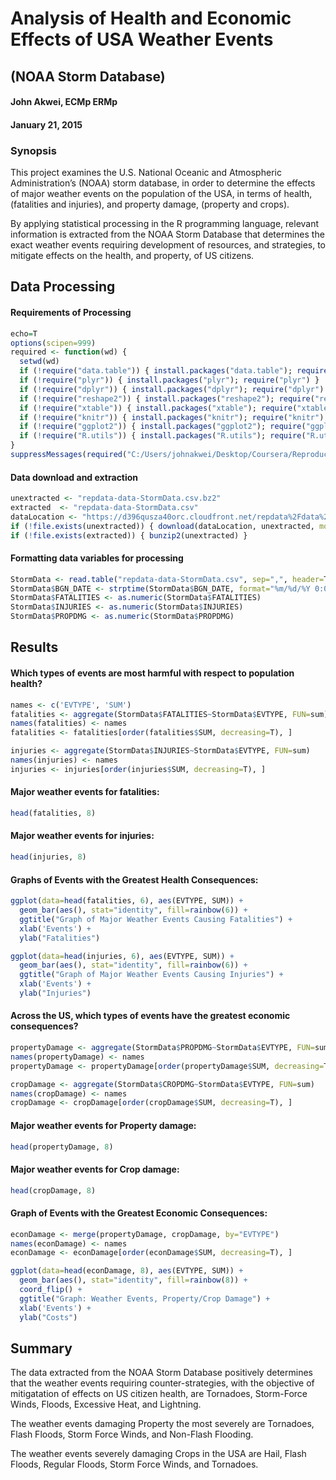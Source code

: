 # Analysis of Health and Economic Effects of USA Weather Events  
## (NOAA Storm Database)  


#### John Akwei, ECMp ERMp  
#### January 21, 2015  

### Synopsis  

This project examines the U.S. National Oceanic and Atmospheric
Administration's (NOAA) storm database, in order to determine the
effects of major weather events on the population of the USA, in terms of
health, (fatalities and injuries), and property damage, (property and crops).  

By applying statistical processing in the R programming language, relevant
information is extracted from the NOAA Storm Database that determines the
exact weather events requiring development of resources, and strategies,
to mitigate effects on the health, and property, of US citizens.
  
## Data Processing  

#### Requirements of Processing  
```r
echo=T
options(scipen=999)
required <- function(wd) {
  setwd(wd)
  if (!require("data.table")) { install.packages("data.table"); require("data.table") }
  if (!require("plyr")) { install.packages("plyr"); require("plyr") }
  if (!require("dplyr")) { install.packages("dplyr"); require("dplyr") }
  if (!require("reshape2")) { install.packages("reshape2"); require("reshape2") }
  if (!require("xtable")) { install.packages("xtable"); require("xtable") }
  if (!require("knitr")) { install.packages("knitr"); require("knitr") }
  if (!require("ggplot2")) { install.packages("ggplot2"); require("ggplot2") }
  if (!require("R.utils")) { install.packages("R.utils"); require("R.utils") }
}
suppressMessages(required("C:/Users/johnakwei/Desktop/Coursera/ReproducibleResearch/Week3/RepData_PeerAssessment2"))
```

#### Data download and extraction  
```r
unextracted <- "repdata-data-StormData.csv.bz2"
extracted  <- "repdata-data-StormData.csv"
dataLocation <- "https://d396qusza40orc.cloudfront.net/repdata%2Fdata%2FStormData.csv.bz2"
if (!file.exists(unextracted)) { download(dataLocation, unextracted, mode="wb") }
if (!file.exists(extracted)) { bunzip2(unextracted) }
```

#### Formatting data variables for processing  
```r
StormData <- read.table("repdata-data-StormData.csv", sep=",", header=T)
StormData$BGN_DATE <- strptime(StormData$BGN_DATE, format="%m/%d/%Y 0:00:00")
StormData$FATALITIES <- as.numeric(StormData$FATALITIES)
StormData$INJURIES <- as.numeric(StormData$INJURIES)
StormData$PROPDMG <- as.numeric(StormData$PROPDMG)
```

## Results  

#### Which types of events are most harmful with respect to population health?  
```r
names <- c('EVTYPE', 'SUM')
fatalities <- aggregate(StormData$FATALITIES~StormData$EVTYPE, FUN=sum)
names(fatalities) <- names
fatalities <- fatalities[order(fatalities$SUM, decreasing=T), ]

injuries <- aggregate(StormData$INJURIES~StormData$EVTYPE, FUN=sum)
names(injuries) <- names
injuries <- injuries[order(injuries$SUM, decreasing=T), ]
```

#### Major weather events for fatalities:  
```r
head(fatalities, 8)
```

#### Major weather events for injuries:  
```r
head(injuries, 8)
```

#### Graphs of Events with the Greatest Health Consequences:  
```r
ggplot(data=head(fatalities, 6), aes(EVTYPE, SUM)) +
  geom_bar(aes(), stat="identity", fill=rainbow(6)) +
  ggtitle("Graph of Major Weather Events Causing Fatalities") +
  xlab('Events') +
  ylab("Fatalities")

ggplot(data=head(injuries, 6), aes(EVTYPE, SUM)) +
  geom_bar(aes(), stat="identity", fill=rainbow(6)) +
  ggtitle("Graph of Major Weather Events Causing Injuries") +
  xlab('Events') +
  ylab("Injuries")
```

#### Across the US, which types of events have the greatest economic consequences?  
```r
propertyDamage <- aggregate(StormData$PROPDMG~StormData$EVTYPE, FUN=sum)
names(propertyDamage) <- names
propertyDamage <- propertyDamage[order(propertyDamage$SUM, decreasing=T), ]

cropDamage <- aggregate(StormData$CROPDMG~StormData$EVTYPE, FUN=sum)
names(cropDamage) <- names
cropDamage <- cropDamage[order(cropDamage$SUM, decreasing=T), ]
```

#### Major weather events for Property damage:  
```r
head(propertyDamage, 8)
```
#### Major weather events for Crop damage:  
```r
head(cropDamage, 8)
```

#### Graph of Events with the Greatest Economic Consequences:  
```r
econDamage <- merge(propertyDamage, cropDamage, by="EVTYPE")
names(econDamage) <- names
econDamage <- econDamage[order(econDamage$SUM, decreasing=T), ]

ggplot(data=head(econDamage, 8), aes(EVTYPE, SUM)) +
  geom_bar(aes(), stat="identity", fill=rainbow(8)) +
  coord_flip() +
  ggtitle("Graph: Weather Events, Property/Crop Damage") +
  xlab('Events') +
  ylab("Costs")
```

## Summary  

The data extracted from the NOAA Storm Database positively determines that
the weather events requiring counter-strategies, with the objective of
mitigatation of effects on US citizen health, are Tornadoes,
Storm-Force Winds, Floods, Excessive Heat, and Lightning.  

The weather events damaging Property the most severely are
Tornadoes, Flash Floods, Storm Force Winds, and Non-Flash Flooding.  

The weather events severely damaging Crops in the USA are
Hail, Flash Floods, Regular Floods, Storm Force Winds, and Tornadoes.  

